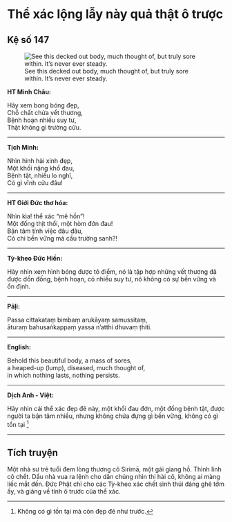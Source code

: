 # Thể xác lộng lẫy này quả thật ô trược {- #the-xac-nay-qua-that-o-truoc}

## Kệ số 147 {- #ke-so-147}

![See this decked out body, much thought of, but truly sore within. It’s never ever steady.](images/kinh-phap-cu-ke-so-147-dhammapada-verse-147.jpg){fig-align="center" .lightbox}

**HT Minh Châu:**

Hãy xem bong bóng đẹp,  
Chỗ chất chứa vết thương,  
Bệnh hoạn nhiều suy tư,  
Thật không gì trường cửu.  

<hr class="divider">

**Tịch Minh:**

Nhìn hình hài xinh đẹp,  
Một khối nặng khổ đau,  
Bệnh tật, nhiều lo nghĩ,  
Có gì vĩnh cửu đâu!  

<hr class="divider">

**HT Giới Đức thơ hóa:**

Nhìn kìa! thể xác “mê hồn”!  
Một đống thịt thối, một hòm đớn đau!  
Bận tâm tính việc đâu đâu,  
Có chi bền vững mà cầu trường sanh?!  

<hr class="divider">

**Tỳ-kheo Đức Hiền:**

Hãy nhìn xem hình bóng được tô điểm, nó là tập hợp những vết thương đã được dồn đống, bệnh hoạn, có nhiều suy tư, nó không có sự bền vững và ổn định.  

<hr class="divider">

**Pāḷi:**

Passa cittakataṃ bimbaṃ arukāyaṃ samussitaṃ,  
āturaṃ bahusaṅkappaṃ yassa n'atthi dhuvaṃ ṭhiti.  

<hr class="divider">

**English:**

Behold this beautiful body, a mass of sores,  
a heaped-up (lump), diseased, much thought of,  
in which nothing lasts, nothing persists.  

<hr class="divider">

**Dịch Anh - Việt:**

Hãy nhìn cái thể xác đẹp đẽ này, một khối đau đớn, một đống bệnh tật, được người ta bận tâm nhiều, nhưng không chứa đựng gì bền vững, không có gì tồn tại [^1]  

<hr class="divider">

## Tích truyện {- #tich-truyen}

Một nhà sư trẻ tuổi đem lòng thương cô Sirimā, một gái giang hồ. Thình lình cô chết. Dầu nhà vua ra lệnh cho dân chúng nhìn thi hài cô, không ai màng liếc mắt đến. Ðức Phật chỉ cho các Tỳ-kheo xác chết sình thúi đáng ghê tởm ấy, và giảng về tính ô trước của thể xác.

[^1]: Không có gì tồn tại mà còn đẹp đẽ như trước.